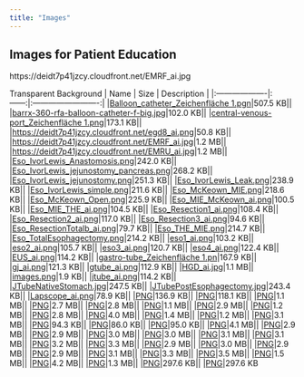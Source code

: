 ```yaml
---
title: "Images"
---
```


## Images for Patient Education

https://deidt7p41jzcy.cloudfront.net/EMRF_ai.jpg

Transparent Background
| Name                   |               Size                  |        Description | 
|:-------------------|:------:|:-------------------------:|
|[Balloon_catheter_Zeichenfläche 1.pgn](https://deidt7p41jzcy.cloudfront.net/Balloon_catheter_Zeichenfläche 1.png)|507.5 KB||
|[barrx-360-rfa-balloon-catheter-f-big.jpg](https://deidt7p41jzcy.cloudfront.net/barrx-360-rfa-balloon-catheter-f-big.jpg)|102.0 KB||
|[central-venous-port_Zeichenfläche 1.png](https://deidt7p41jzcy.cloudfront.net/central-venous-port_Zeichenfläche 1.png)|173.1 KB||
|[https://deidt7p41jzcy.cloudfront.net/egd8_ai.png](https://deidt7p41jzcy.cloudfront.net/egd8_ai.png)|50.8 KB||
|[https://deidt7p41jzcy.cloudfront.net/EMRF_ai.jpg](https://deidt7p41jzcy.cloudfront.net/EMRF_ai.jpg)|1.2 MB||
|[https://deidt7p41jzcy.cloudfront.net/EMRU_ai.jpg](https://deidt7p41jzcy.cloudfront.net/EMRU_ai.jpg)|1.2 MB||
|[Eso_IvorLewis_Anastomosis.png](https://deidt7p41jzcy.cloudfront.net/Eso_IvorLewis_Anastomosis.png)|242.0 KB||
|[Eso_IvorLewis_jejunostomy_pancreas.png](https://deidt7p41jzcy.cloudfront.net/Eso_IvorLewis_jejunostomy_pancreas.png)|268.2 KB||
|[Eso_IvorLewis_jejunostomy.png](https://deidt7p41jzcy.cloudfront.net/Eso_IvorLewis_jejunostomy.png)|251.3 KB||
|[Eso_IvorLewis_Leak.png](https://deidt7p41jzcy.cloudfront.net/Eso_IvorLewis_Leak.png)|238.9 KB||
|[Eso_IvorLewis_simple.png](https://deidt7p41jzcy.cloudfront.net/Eso_IvorLewis_simple.png)|211.6 KB||
|[Eso_McKeown_MIE.png](https://deidt7p41jzcy.cloudfront.net/Eso_McKeown_MIE.png)|218.6 KB||
|[Eso_McKeown_Open.png](https://deidt7p41jzcy.cloudfront.net/Eso_McKeown_Open.png)|225.9 KB||
|[Eso_MIE_McKeown_ai.png](https://deidt7p41jzcy.cloudfront.net/Eso_MIE_McKeown_ai.png)|100.5 KB||
|[Eso_MIE_THE_ai.png](https://deidt7p41jzcy.cloudfront.net/Eso_MIE_THE_ai.png)|104.5 KB||
|[Eso_Resection1_ai.png](https://deidt7p41jzcy.cloudfront.net/Eso_Resection1_ai.png)|108.4 KB||
|[Eso_Resection2_ai.png](https://deidt7p41jzcy.cloudfront.net/Eso_Resection2_ai.png)|117.0 KB||
|[Eso_Resection3_ai.png](https://deidt7p41jzcy.cloudfront.net/Eso_Resection3_ai.png)|94.6 KB||
|[Eso_ResectionTotalb_ai.png](https://deidt7p41jzcy.cloudfront.net/Eso_ResectionTotalb_ai.png)|79.7 KB||
|[Eso_THE_MIE.png](https://deidt7p41jzcy.cloudfront.net/Eso_THE_MIE.png)|214.7 KB||
|[Eso_TotalEsophagectomy.png](https://deidt7p41jzcy.cloudfront.net/Eso_TotalEsophagectomy.png)|214.2 KB||
|[eso1_ai.png](https://deidt7p41jzcy.cloudfront.net/eso1_ai.png)|103.2 KB||
|[eso2_ai.png](https://deidt7p41jzcy.cloudfront.net/eso2_ai.png)|105.7 KB||
|[eso3_ai.png](https://deidt7p41jzcy.cloudfront.net/eso3_ai.png)|120.7 KB||
|[eso4_ai.png](https://deidt7p41jzcy.cloudfront.net/eso4_ai.png)|122.4 KB||
|[EUS_ai.png](https://deidt7p41jzcy.cloudfront.net/EUS_ai.png)|114.2 KB||
|[gastro-tube_Zeichenfläche 1.pn](https://deidt7p41jzcy.cloudfront.net/gastro-tube_Zeichenfläche 1.png)|167.9 KB||
|[gj_ai.png](https://deidt7p41jzcy.cloudfront.net/gj_ai.png)|121.3 KB||
|[gtube_ai.png](https://deidt7p41jzcy.cloudfront.net/gtube_ai.png)|112.9 KB||
|[HGD_ai.jpg](https://deidt7p41jzcy.cloudfront.net/HGD_ai.jpg)|1.1 MB||
|[images.png](https://deidt7p41jzcy.cloudfront.net/images.png)|1.9 KB||
|[jtube_ai.png](https://deidt7p41jzcy.cloudfront.net/jtube_ai.png)|114.2 KB||
|[JTubeNativeStomach.jpg](https://deidt7p41jzcy.cloudfront.net/JTubeNativeStomach.jpg)|247.5 KB||
|[JTubePostEsophagectomy.jpg](https://deidt7p41jzcy.cloudfront.net/JTubePostEsophagectomy.jpg)|243.4 KB||
|[Lapscope_ai.png](https://deidt7p41jzcy.cloudfront.net/Lapscope_ai.png)|78.9 KB||
|[PNG](https://deidt7p41jzcy.cloudfront.net/liverlung_ai.png)|136.9 KB||
|[PNG](https://deidt7p41jzcy.cloudfront.net/liverlung2_ai.png)|118.1 KB||
|[PNG](https://deidt7p41jzcy.cloudfront.net/T1a_ai.jpg)|1.1 MB||
|[PNG](https://deidt7p41jzcy.cloudfront.net/t1a_ai.png)|2.7 MB||
|[PNG](https://deidt7p41jzcy.cloudfront.net/t1a1b_ai.png)|2.8 MB||
|[PNG](https://deidt7p41jzcy.cloudfront.net/T1b_ai.jpg)|1.1 MB||
|[PNG](https://deidt7p41jzcy.cloudfront.net/t1bt2_ai.png)|2.9 MB||
|[PNG](https://deidt7p41jzcy.cloudfront.net/T2_ai.jpg)|1.2 MB||
|[PNG](https://deidt7p41jzcy.cloudfront.net/t2n0_ai.png)|2.8 MB||
|[PNG](https://deidt7p41jzcy.cloudfront.net/T2T3_5000.jpg)|4.0 MB||
|[PNG](https://deidt7p41jzcy.cloudfront.net/T2T3.png)|1.4 MB||
|[PNG](https://deidt7p41jzcy.cloudfront.net/T3_ai.jpg)|1.2 MB||
|[PNG](https://deidt7p41jzcy.cloudfront.net/t3n01_ai.png)|3.1 MB||
|[PNG](https://deidt7p41jzcy.cloudfront.net/tte1_ai.png)|94.3 KB||
|[PNG](https://deidt7p41jzcy.cloudfront.net/tte2_ai.png)|86.0 KB||
|[PNG](https://deidt7p41jzcy.cloudfront.net/tte3_ai.png)|95.0 KB||
|[PNG](https://deidt7p41jzcy.cloudfront.net/tumor_full.png)|4.1 MB||
|[PNG](https://deidt7p41jzcy.cloudfront.net/tumor1_ai.png)|2.9 MB||
|[PNG](https://deidt7p41jzcy.cloudfront.net/tumor21_ai.png)|2.9 MB||
|[PNG](https://deidt7p41jzcy.cloudfront.net/tumor22_ai.png)|3.0 MB||
|[PNG](https://deidt7p41jzcy.cloudfront.net/tumor23_ai.png)|3.0 MB||
|[PNG](https://deidt7p41jzcy.cloudfront.net/tumor24_ai.png)|3.1 MB||
|[PNG](https://deidt7p41jzcy.cloudfront.net/tumor25_ai.png)|3.1 MB||
|[PNG](https://deidt7p41jzcy.cloudfront.net/tumor25a_ai.png)|3.2 MB||
|[PNG](https://deidt7p41jzcy.cloudfront.net/tumor25b_ai.png)|3.3 MB||
|[PNG](https://deidt7p41jzcy.cloudfront.net/tumor3N0_ai.png)|2.9 MB||
|[PNG](https://deidt7p41jzcy.cloudfront.net/tumor3N13_ai.png)|3.0 MB||
|[PNG](https://deidt7p41jzcy.cloudfront.net/tumor3T1_ai.png)|2.9 MB||
|[PNG](https://deidt7p41jzcy.cloudfront.net/tumor3T1b_ai.png)|2.9 MB||
|[PNG](https://deidt7p41jzcy.cloudfront.net/tumor3T2_ai.png)|3.1 MB||
|[PNG](https://deidt7p41jzcy.cloudfront.net/tumor3T3A_ai.png)|3.3 MB||
|[PNG](https://deidt7p41jzcy.cloudfront.net/tumor3T4_ai.png)|3.5 MB||
|[PNG](https://deidt7p41jzcy.cloudfront.net/tumors_2160.jpg)|1.5 MB||
|[PNG](https://deidt7p41jzcy.cloudfront.net/tumors_5000.jpg)|4.2 MB||
|[PNG](https://deidt7p41jzcy.cloudfront.net/tumors_ai.jpg)|1.3 MB||
|[PNG](https://deidt7p41jzcy.cloudfront.net/wbg_ai.png)|297.6 KB||
|[PNG](https://deidt7p41jzcy.cloudfront.net/wbgb_ai.png)|297.6 KB

